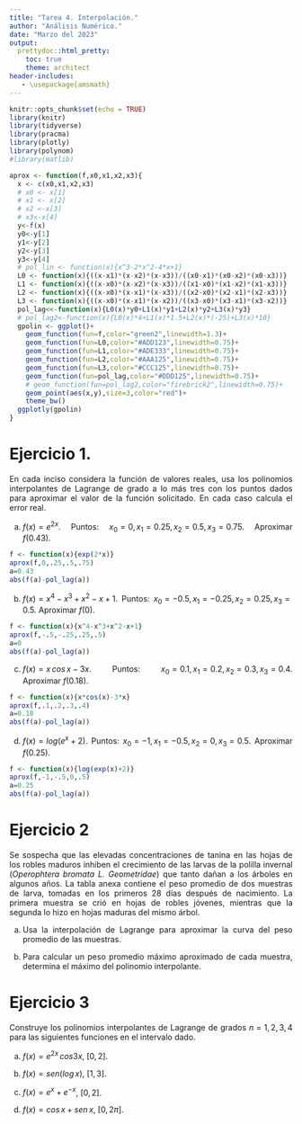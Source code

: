 ```yaml
---
title: "Tarea 4. Interpolación."
author: "Análisis Numérico."
date: "Marzo del 2023"
output: 
  prettydoc::html_pretty:
    toc: true
    theme: architect
header-includes:
   - \usepackage{amsmath}
---
```






<style>
body {
text-align: justify}
</style>



```r
knitr::opts_chunk$set(echo = TRUE)
library(knitr)
library(tidyverse)
library(pracma)
library(plotly)
library(polynom)
#library(matlib)
```

```r
aprox <- function(f,x0,x1,x2,x3){
  x <- c(x0,x1,x2,x3)
  # x0 <- x[1]
  # x1 <- x[2]
  # x2 <-x[3]
  # x3<-x[4]
  y<-f(x)
  y0<-y[1]
  y1<-y[2]
  y2<-y[3]
  y3<-y[4]
  # pol_lin <- function(x){x^3-2*x^2-4*x+1}
  L0 <- function(x){((x-x1)*(x-x2)*(x-x3))/((x0-x1)*(x0-x2)*(x0-x3))}
  L1 <- function(x){((x-x0)*(x-x2)*(x-x3))/((x1-x0)*(x1-x2)*(x1-x3))}
  L2 <- function(x){((x-x0)*(x-x1)*(x-x3))/((x2-x0)*(x2-x1)*(x2-x3))}
  L3 <- function(x){((x-x0)*(x-x1)*(x-x2))/((x3-x0)*(x3-x1)*(x3-x2))}
  pol_lag<<-function(x){L0(x)*y0+L1(x)*y1+L2(x)*y2+L3(x)*y3}
  # pol_lag2<-function(x){L0(x)*4+L1(x)*1.5+L2(x)*(-25)+L3(x)*10}
  gpolin <- ggplot()+
    geom_function(fun=f,color="green2",linewidth=1.3)+
    geom_function(fun=L0,color="#ADD123",linewidth=0.75)+
    geom_function(fun=L1,color="#ADE333",linewidth=0.75)+
    geom_function(fun=L2,color="#AAA125",linewidth=0.75)+
    geom_function(fun=L3,color="#CCC125",linewidth=0.75)+
    geom_function(fun=pol_lag,color="#DDD125",linewidth=0.75)+
    # geom_function(fun=pol_lag2,color="firebrick2",linewidth=0.75)+
    geom_point(aes(x,y),size=3,color="red")+
    theme_bw()
  ggplotly(gpolin)
}
```

# Ejercicio 1.

En cada inciso considera la función de valores reales, usa los polinomios interpolantes de Lagrange de grado a lo más tres con los puntos dados para aproximar el valor de la función solicitado.  En cada caso calcula el error real.

a) $f(x)=e^{2x}$.  Puntos: $x_0=0, x_1=0.25, x_2=0.5, x_3=0.75$.  Aproximar $f(0.43)$.
```r
f <- function(x){exp(2*x)}
aprox(f,0,.25,.5,.75)
a=0.43
abs(f(a)-pol_lag(a))
```


b) $f(x)=x^4-x^3+x^2-x+1$.  Puntos: $x_0=-0.5, x_1=-0.25, x_2=0.25, x_3=0.5$.  Aproximar $f(0)$.
```r
f <- function(x){x^4-x^3+x^2-x+1}
aprox(f,-.5,-.25,.25,.5)
a=0
abs(f(a)-pol_lag(a))
```
c) $f(x)=x\,cos\,x-3x$.  Puntos: $x_0=0.1, x_1=0.2, x_2=0.3, x_3=0.4$.  Aproximar $f(0.18)$.
```r
f <- function(x){x*cos(x)-3*x}
aprox(f,.1,.2,.3,.4)
a=0.18
abs(f(a)-pol_lag(a))
```

d) $f(x)=log(e^x+2)$.  Puntos: $x_0=-1, x_1=-0.5, x_2=0, x_3=0.5$.  Aproximar $f(0.25)$.
```r
f <- function(x){log(exp(x)+2)}
aprox(f,-1,-.5,0,.5)
a=0.25
abs(f(a)-pol_lag(a))
```



# Ejercicio 2

Se sospecha que las elevadas concentraciones de tanina en las hojas de los robles maduros inhiben el crecimiento de las larvas de la polilla invernal (*Operophtera bromata L. Geometridae*) que tanto dañan a los árboles en algunos años.  La tabla anexa contiene el peso promedio de dos muestras de larva, tomadas en los primeros 28 días después de nacimiento.  La primera muestra se crió en hojas de robles jóvenes, mientras que la segunda lo hizo en hojas maduras del mismo árbol.

a) Usa la interpolación de Lagrange para aproximar la curva del peso promedio de las muestras.

b) Para calcular un peso promedio máximo aproximado de cada muestra, determina el máximo del polinomio interpolante.

\begin{equation}
\begin{array}{l|c|c|c|c|c|c|r} 
\text{Día} & 0 & 6 & 10 & 13 & 17 & 20 & 28 \\
\hline \text{Peso promedio muestra 1 (mg)} & 6.67 & 17.33 & 42.67 & 37.33 & 30.10 & 29.31 & 28.74 \\
\text{Peso promedio muestra 2 (mg)} & 6.67 & 16.11 & 18.89 & 15.00 & 10.56 & 9.44 & 8.89
\end{array}
\end{equation}






# Ejercicio 3

Construye los polinomios interpolantes de Lagrange de grados $n=1,2,3,4$ para las siguientes funciones en el intervalo dado. 

a) $f(x) = e^{2x}\, cos 3x$, $[0,2]$. 

b) $f(x) = sen(log\,x)$, $[1,3]$.

c) $f(x) = e^{x}+e^{-x}$, $[0,2]$. 

d) $f(x) = cos \,x+sen\,x$, $[0,2\pi]$.
